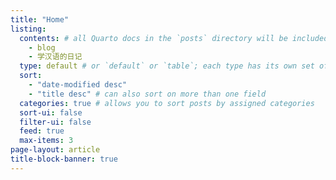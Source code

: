 ---
title: "Home"
listing: 
  contents: # all Quarto docs in the `posts` directory will be included on your listing page
    - blog
    - 学汉语的日记
  type: default # or `default` or `table`; each type has its own set of yaml options to include
  sort: 
    - "date-modified desc"
    - "title desc" # can also sort on more than one field
  categories: true # allows you to sort posts by assigned categories 
  sort-ui: false
  filter-ui: false
  feed: true
  max-items: 3
page-layout: article
title-block-banner: true
---
